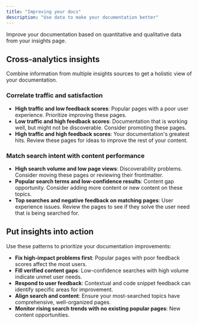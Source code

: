 ```yaml
---
title: "Improving your docs"
description: "Use data to make your documentation better"
---
```


Improve your documentation based on quantitative and qualitative data from your insights page.

## Cross-analytics insights

Combine information from multiple insights sources to get a holistic view of your documentation.

### Correlate traffic and satisfaction
- **High traffic and low feedback scores**: Popular pages with a poor user experience. Prioritize improving these pages.
- **Low traffic and high feedback scores**: Documentation that is working well, but might not be discoverable. Consider promoting these pages.
- **High traffic and high feedback scores**: Your documentation's greatest hits. Review these pages for ideas to improve the rest of your content.

### Match search intent with content performance
- **High search volume and low page views**: Discoverability problems. Consider moving these pages or reviewing their frontmatter.
- **Popular search terms and low-confidence results**: Content gap opportunity. Consider adding more content or new content on these topics.
- **Top searches and negative feedback on matching pages**: User experience issues. Review the pages to see if they solve the user need that is being searched for.

## Put insights into action

Use these patterns to prioritize your documentation improvements:

- **Fix high-impact problems first**: Popular pages with poor feedback scores affect the most users.
- **Fill verified content gaps**: Low-confidence searches with high volume indicate unmet user needs.
- **Respond to user feedback**: Contextual and code snippet feedback can identify specific areas for improvement.
- **Align search and content**: Ensure your most-searched topics have comprehensive, well-organized pages.
- **Monitor rising search trends with no existing popular pages**: New content opportunities.
